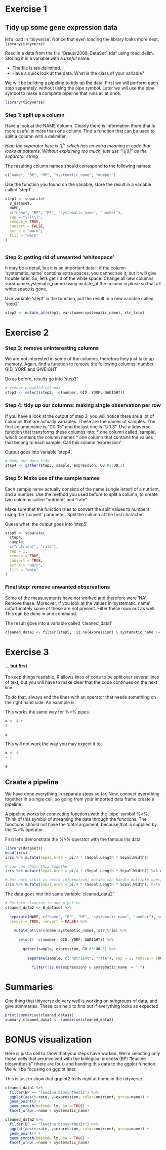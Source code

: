 
# Exercise 1


## Tidy up some gene expression data

let's load in 'tidyverse'. Notice that even loading the library looks more neat.
`library(tidyverse)`

Read in a data from the file "Brauer2008_DataSet1.tds" using read_delim. Storing it in a variable with a *useful* name.

* The file is tab delimited.
* Have a quick look at the data. What is the class of your variable?

We will be building a pipeline to tidy up the data. First we will perform each step separately, without using the pipe symbol. Later we will use the pipe symbol to make a complete pipeline that runs all at once.


```r
library(tidyverse)

```

### Step 1: split up a column

Have a look at the NAME column. Clearly there is information there that is more useful in more than one column. Find a function that can be used to split a column with a delimiter.

*Hint: the separator here is '||', which has an extra meaning in code that looks at patterns. Without explaining too much, just use "\\\\|\\\\|" as the separator string*

The resulting column names should correspond to the following names:

```r
c("name", "BP", "MF", "systematic_name", "number")
```

Use the function you found on the variable, store the result in a variable called 'step1'


```r
step1 <- separate(
  B_dataset,
  NAME,
  c("name", "BP", "MF", "systematic_name", "number"),
  sep = "\\|\\|",
  remove = TRUE,
  convert = FALSE,
  extra = "warn",
  fill = "warn"
)



```

### Step 2: getting rid of unwanted 'whitespace'

It may be a detail, but it is an important detail: if the column 'systematic_name' contains extra spaces, you cannot see it, but it will give trouble later. So, let's get rid of the white space. Change all new columns vars(name:systematic_name) using mutate_at the column *in place* so that all white space is gone.

Use variable 'step1' in the function, put the result in a new variable called 'step2'


```r
step2 <- mutate_at(step1, vars(name:systematic_name), str_trim)

```

# Exercise 2


### Step 3: remove uninteresting columns

We are not interested in some of the columns, therefore they just take up memory. Again, find a function to remove the following columns: number, GID, YORF and GWEIGHT

Do as before, results go into 'step3'.

```r
# remove unwanted columns
step3 <- select(step2, -c(number, GID, YORF, GWEIGHT))
```

### Step 4: tidy up our columns: making single observation per row

If you have a look at the output of step 3, you will notice there are a lot of columns that are actually variables. These are the names of samples. The first column name is "G0.05" and the last one is "U0.3". Use a tidyverse function that transforms these columns into:
* one column called 'sample', which contains the column names
* one column that contains the values that belong to each sample. Call this column 'expression'

Output goes into variable 'step4'.


```r
# Make our data tidy
step4 <- gather(step3, sample, expression, G0.05:U0.3)
```

### Step 5: Make use of the sample names

Each sample name actually consists of the name (single letter) of a nutrient, and a number. Use the method you used before to split a column, to create two columns called "nutrient" and "rate"

Make sure that the function tries to convert the split values to numbers using the 'convert' parameter. Split the column at the first character.

Guess what: the output goes into 'step5'


```r
step5 <- separate(
  step4,
  sample,
  c("nutrient", "rate"),
  sep = 1,
  remove = TRUE,
  convert = TRUE,
  extra = "warn",
  fill = "warn"
)

```

### Final step: remove unwanted observations

Some of the measurements have not worked and therefore were 'NA'. Remove these. Moreover, if you look at the values in 'systematic_name' unfortunately some of these are not present. Filter these rows out as well. This can be done in one command.

The result goes into a variable called 'cleaned_data1'


```r
cleaned_data1 <- filter(step5, !is.na(expression) & systematic_name != " ")
```

# Exercise 3

#### ... but first

To keep things readable, R allows lines of code to be split over several lines of text, but you will have to make clear that the code continues on the next line.

To do that, always end the lines with an operator that needs something on the right hand side. An example is:

This works the same way for %>% pipes.


```r
a <- 4 +
3

a
```

This will not work the way you may expect it to:


```r
a <- 4
+ 3

a
```

## Create a pipeline

We have done everything in separate steps so far. Now, connect everything together in a single cell, so going from your imported data frame create a pipeline.

A pipeline works by connecting functions with the 'pipe' symbol %>%. Think of this symbol of streaming the data through the functions. The functions should not have the 'data' argument, because that is supplied by the %>% operator.


First let's demonstrate the %>% operator with the famous iris data
```r
library(datasets)
head(iris)
iris %>% mutate(Sepal.Area = pi/4 * (Sepal.Length * Sepal.Width))

# you can chain this together
iris %>% mutate(Sepal.Area = pi/4 * (Sepal.Length * Sepal.Width)) %>% mutate(Petal.Area = pi/4 * (Petal.Length * Petal.Width))

# But note (this is extra information) mutate can handle multiple operations
iris %>% mutate(Sepal.Area = pi/4 * (Sepal.Length * Sepal.Width), Petal.Area = pi/4 * (Petal.Length * Petal.Width))

```

The data goes into the same variable 'cleaned_data2'


```r
# Perform cleaning in one pipeline
cleaned_data2 <- B_dataset %>%
  
  separate(NAME, c("name", "BP", "MF", "systematic_name", "number"), sep = "\\|\\|",
  remove = TRUE, convert = FALSE) %>%
  
    mutate_at(vars(name:systematic_name), str_trim) %>%
  
      select( -c(number, GID, YORF, GWEIGHT)) %>%
  
        gather(sample, expression, G0.05:U0.3) %>%
  
          separate(sample, c("nutrient", "rate"), sep = 1, remove = TRUE, convert = TRUE) %>%
  
            filter(!is.na(expression) & systematic_name != " ")
```
# Summaries

One thing that tidyverse do very well is working on subgroups of data, and give summaries. These can help to find out if everything looks as expected

```r
print(summarise(cleaned_data1))
summary_cleaned_data2 <- summarise(cleaned_data2)

```


# BONUS visualization

Here is just a cell to show that your steps have worked. We're selecting only those cells that are involved with the biological process (BP) "leucine biosynthesis" (there are four) and handing this data to the ggplot function. We will be focusing on ggplot later.

This is just to show that ggplot2 feels right at home in the tidyverse.


```r
cleaned_data1 %>%
  filter(BP == "leucine biosynthesis") %>%
  ggplot(aes(x=rate, y=expression, color=nutrient, group=name)) +
  geom_point() +
  geom_smooth(method= lm, se = TRUE) +
  facet_wrap(.~name + systematic_name) 

cleaned_data2 %>%
  filter(BP == "leucine biosynthesis") %>%
  ggplot(aes(x=rate, y=expression, color=nutrient, group=name)) +
  geom_point() +
  geom_smooth(method= lm, se = TRUE) +
  facet_wrap(.~name + systematic_name) 
```
